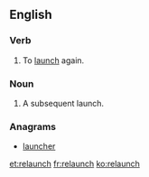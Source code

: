 ==English==

===Verb===
{{en-verb|relaunch|es}}

# To [[launch]] again.

===Noun===
{{en-noun|es}}

# A subsequent launch.

===Anagrams===
* [[launcher#English|launcher]]

[[et:relaunch]]
[[fr:relaunch]]
[[ko:relaunch]]